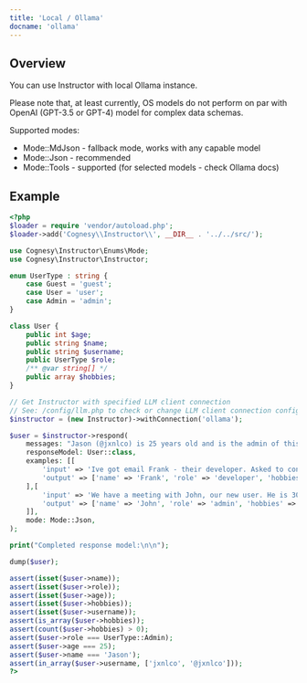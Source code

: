 ---
title: 'Local / Ollama'
docname: 'ollama'
---

## Overview

You can use Instructor with local Ollama instance.

Please note that, at least currently, OS models do not perform on par with OpenAI (GPT-3.5 or GPT-4) model for complex data schemas.

Supported modes:
 - Mode::MdJson - fallback mode, works with any capable model
 - Mode::Json - recommended
 - Mode::Tools - supported (for selected models - check Ollama docs)

## Example

```php
<?php
$loader = require 'vendor/autoload.php';
$loader->add('Cognesy\\Instructor\\', __DIR__ . '../../src/');

use Cognesy\Instructor\Enums\Mode;
use Cognesy\Instructor\Instructor;

enum UserType : string {
    case Guest = 'guest';
    case User = 'user';
    case Admin = 'admin';
}

class User {
    public int $age;
    public string $name;
    public string $username;
    public UserType $role;
    /** @var string[] */
    public array $hobbies;
}

// Get Instructor with specified LLM client connection
// See: /config/llm.php to check or change LLM client connection configuration details
$instructor = (new Instructor)->withConnection('ollama');

$user = $instructor->respond(
    messages: "Jason (@jxnlco) is 25 years old and is the admin of this project. He likes playing football and reading books.",
    responseModel: User::class,
    examples: [[
        'input' => 'Ive got email Frank - their developer. Asked to connect via Twitter @frankch. Btw, he plays on drums!',
        'output' => ['name' => 'Frank', 'role' => 'developer', 'hobbies' => ['playing drums'], 'username' => 'frankch', 'age' => null],
    ],[
        'input' => 'We have a meeting with John, our new user. He is 30 years old - check his profile: @j90.',
        'output' => ['name' => 'John', 'role' => 'admin', 'hobbies' => [], 'username' => 'j90', 'age' => 30],
    ]],
    mode: Mode::Json,
);

print("Completed response model:\n\n");

dump($user);

assert(isset($user->name));
assert(isset($user->role));
assert(isset($user->age));
assert(isset($user->hobbies));
assert(isset($user->username));
assert(is_array($user->hobbies));
assert(count($user->hobbies) > 0);
assert($user->role === UserType::Admin);
assert($user->age === 25);
assert($user->name === 'Jason');
assert(in_array($user->username, ['jxnlco', '@jxnlco']));
?>
```
